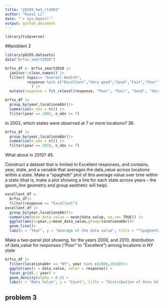 ```yaml
---
title: "p8105_hw3_rl3401"
author: "Ruoxi Li"
date: "`r Sys.Date()`"
output: github_document
---
```

```r
library(tidyverse)
```

##problem 2

```r
library(p8105.datasets)
data("brfss_smart2010") 
```

```r
brfss_df <- brfss_smart2010 |>
  janitor::clean_names() |>
  filter( topic== "Overall Health",
          response %in% c("Excellent","Very good","Good","Fair","Poor")
            ) |>
  mutate(response = fct_relevel(response, "Poor", "Fair", "Good", "Very good", "Excellent"))
```


```r
brfss_df |>
  group_by(year,locationabbr)|>
  summarize(n_obs = n()) |>
  filter(year == 2002, n_obs >= 7)
```

In 2002, which states were observed at 7 or more locations? 36.

```r
brfss_df |>
  group_by(year,locationabbr)|>
  summarize(n_obs = n()) |>
  filter(year == 2010, n_obs >= 7)
```

What about in 2010? 45.

Construct a dataset that is limited to Excellent responses, and contains, year, state, and a variable that averages the data_value across locations within a state. Make a “spaghetti” plot of this average value over time within a state (that is, make a plot showing a line for each state across years – the geom_line geometry and group aesthetic will help).

```r
excellent_df = 
  brfss_df|>
  filter(response == "Excellent") 
excellent_df |>
  group_by(year,locationabbr)|>
  summarize(mean_data_value = mean(data_value, na.rm= TRUE)) |>    
  ggplot(aes(x=year,y=mean_data_value,group=locationabbr))+
  geom_line()+
  labs(x = "Year", y = "Average of the data value", title = "“spaghetti” plot of this average value over time within a state ")
```


Make a two-panel plot showing, for the years 2006, and 2010, distribution of data_value for responses (“Poor” to “Excellent”) among locations in NY state

```r
brfss_df |>
  filter(locationabbr == "NY", year %in% c(2006,2010))|>
  ggplot(aes(x = data_value, color = response)) +
  facet_grid(.~ year) +
  geom_density(alpha = 0.5) +
  labs(x = "Data Value", y = "Count", title = "Distribution of Data Value by Year in NY State") 
```

## problem 3


